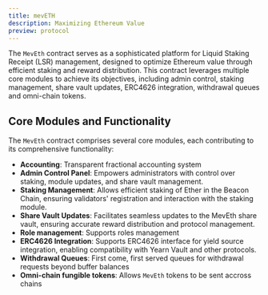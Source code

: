 ```yaml
---
title: mevETH
description: Maximizing Ethereum Value
preview: protocol
---
```


<Cards>
  <Card title="Learn more about MEV Protocol" href="https://mev.io" />
  <Card title="Learn more about Manifold Finance" href="#" />
</Cards>

The `MevEth` contract serves as a sophisticated platform for Liquid Staking Receipt (LSR) management, designed to optimize Ethereum value through efficient staking and reward distribution. This contract leverages multiple core modules to achieve its objectives, including admin control, staking management, share vault updates, ERC4626 integration, withdrawal queues and omni-chain tokens.

## Core Modules and Functionality

The `MevEth` contract comprises several core modules, each contributing to its comprehensive functionality:

- **Accounting**: Transparent fractional accounting system
- **Admin Control Panel**: Empowers administrators with control over staking, module updates, and share vault management.
- **Staking Management**: Allows efficient staking of Ether in the Beacon Chain, ensuring validators' registration and interaction with the staking module.
- **Share Vault Updates**: Facilitates seamless updates to the MevEth share vault, ensuring accurate reward distribution and protocol management.
- **Role management**: Supports roles management
- **ERC4626 Integration**: Supports ERC4626 interface for yield source integration, enabling compatibility with Yearn Vault and other protocols.
- **Withdrawal Queues**: First come, first served queues for withdrawal requests beyond buffer balances
- **Omni-chain fungible tokens**: Allows `MevEth` tokens to be sent accross chains
